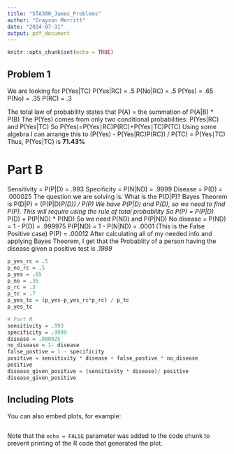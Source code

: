 ```yaml
---
title: "STA380_James_Problems"
author: "Grayson Merritt"
date: "2024-07-31"
output: pdf_document
---
```


```r
knitr::opts_chunk$set(echo = TRUE)
```

## Problem 1
We are looking for P(Yes|TC)
P(Yes|RC) = .5
P(No|RC) = .5
P(Yes) = .65
P(No) = .35
P(RC) = .3

The total law of probability states that P(A) = the summation of P(A|B) * P(B)
The P(Yes) comes from only two conditional probabilities: P(Yes|RC) and P(Yes|TC)
So P(Yes)=P(Yes∣RC)P(RC)+P(Yes∣TC)P(TC)
Using some algebra I can arrange this to (P(Yes) - P(Yes|RC)P(RC)) / P(TC) = P(Yes∣TC)
Thus, P(Yes|TC) is **71.43%**

# Part B
Sensitivity = P(P|D) = .993
Specificity = P(N|ND) = .9999
Disease = P(D) = .000025
The question we are solving is: What is the P(D|P)? 
Bayes Theorem is P(D|P) = (P(P|D)*P(D)) / P(P)
We have P(P|D) and P(D), so we need to find P(P). This will require using the rule of total probability 
So P(P) = P(P|D) * P(D) + P(P|ND) * P(ND)
So we need P(ND) and P(P|ND)
No disease = P(ND) = 1 - P(D) = .999975
P(P|ND) = 1 - P(N|ND) = .0001  (This is the False Positive case)
P(P) = .00012
After calculating all of my needed info and applying Bayes Theorem, I get that the Probablity of a person having the disease given a positive test is *.1989*
```r
p_yes_rc = .5
p_no_rc = .5
p_yes = .65
p_no = .35
p_rc = .3
p_tc = .7
p_yes_tc = (p_yes-p_yes_rc*p_rc) / p_tc
p_yes_tc

# Part B
sensitivity = .993
specificity = .9999
disease = .000025
no_disease = 1- disease
false_postive = 1 - specificity
positive = sensitivity * disease + false_postive * no_disease
positive
disease_given_positive = (sensitivity * disease)/ positive
disease_given_positive

```

## Including Plots

You can also embed plots, for example:

```r
```

Note that the `echo = FALSE` parameter was added to the code chunk to prevent printing of the R code that generated the plot.
